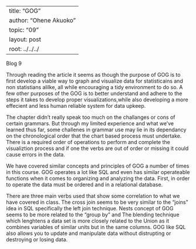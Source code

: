 --
title: "GOG "
author: "Ohene Akuoko"
topic: "09"
layout: post
root: ../../../
---

  Blog 9

Through reading the article it seems as though the purpose of GOG is to first develop a viable way to graph and visualize data for statisticains and non statistians alilke, all while encouraging a tidy environment to do so. A few other purposes of the GOG is to better understand and adhere to the steps it takes to develop proper visualizations,while also developing a more effecient and less human reliable system for data upkeep.

The chapter didn't really speak too much on the challanges or cons of certain grammars. But through my limited experience and what we've learned thus far, some challenes in grammar use may lie in its dependancy on the chronological order that the chart based process must undertake. There is a required order of operations to perform and complete the visualiztion process and if one the verbs are out of order or missing it could cause errors in the data.

We have covered similar concepts and principles of GOG a number of times in this course. GOG operates a lot like SQL and even has similar operateable functions when it comes to organizing and analyzing the data. First, in order to operate the data must be ordered and in a relational database.

There are three main verbs used that show some correlation to what we have covered in class. The cross join seems to be very similar to the "joins" idea in SQL specifically the left join technique. Nests concept of GOG seems to be more related to the "group by" and The blending technique which lenghtens a data set is more closely related to the Union as it combines variables of similar units but in the same columns.
GOG like SQL also allows you to update and manipulate data without distrupting or destroying or losing data.
